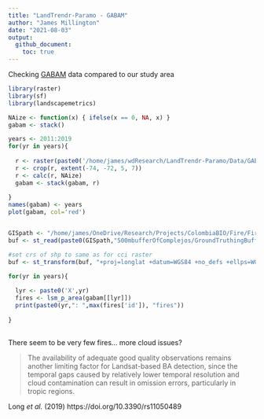 ```yaml
---
title: "LandTrendr-Paramo - GABAM"
author: "James Millington"
date: "2021-08-03"
output: 
  github_document:
    toc: true
---
```


Checking [GABAM](https://vapd.gitlab.io/post/gabam/) data compared to our study area 



```r
library(raster)
library(sf)
library(landscapemetrics)
```


```r

NAize <- function(x) { ifelse(x == 0, NA, x) }
gabam <- stack()

years <- 2011:2019
for(yr in years){
  
  r <- raster(paste0('/home/james/wdResearch/LandTrendr-Paramo/Data/GABAM/N10W080_',yr,'.TIF'))
  r <- crop(r, extent(-74, -72, 5, 7))
  r <- calc(r, NAize)
  gabam <- stack(gabam, r)
  
}
names(gabam) <- years
plot(gabam, col='red')


GISpath <- "/home/james/OneDrive/Research/Projects/ColombiaBIO/Fire/Fire GIS Files/" #linux
buf <- st_read(paste0(GISpath,"500mbufferOfComplejos/GroundTruthingBuffer500m.shp"))

#set crs of shp to same as for cci raster
buf <- st_transform(buf, "+proj=longlat +datum=WGS84 +no_defs +ellps=WGS84 +towgs84=0,0,0")

```

```r

for(yr in years){
  
  lyr <- paste0('X',yr)
  fires <- lsm_p_area(gabam[[lyr]])
  print(paste0(yr,": ",max(fires['id']), "fires"))
  
}
  
```

There seem to be very few fires... more cloud issues?

> The availability of adequate good quality observations remains another limiting factor for Landsat-based BA detection, since the temporal gaps caused by relatively lower temporal resolution and cloud contamination can result in omission errors, particularly in tropic regions. 

Long _et al._ (2019) https://doi.org/10.3390/rs11050489
